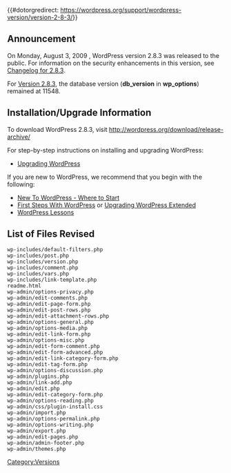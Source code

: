 {{#dotorgredirect: https://wordpress.org/support/wordpress-version/version-2-8-3/}}
{{Languages|
{{en|Version 2.8.3}}
{{ja|Version 2.8.3}}
}}

== Announcement ==
On Monday, August 3, 2009 , WordPress version 2.8.3 was released to the public. For information on the security enhancements in this version, see [[Changelog/2.8.3|Changelog for 2.8.3]].  

For [[Version_2.8.3|Version 2.8.3]], the database version ('''db_version''' in '''wp_options''') remained at 11548.

==Installation/Upgrade Information==
To download WordPress 2.8.3, visit http://wordpress.org/download/release-archive/

For step-by-step instructions on installing and upgrading WordPress:

* [[Upgrading WordPress]]

If you are new to WordPress, we recommend that you begin with the following:
* [[New To WordPress - Where to Start]]
* [[First Steps With WordPress]] or [[Upgrading WordPress Extended]]
* [[WordPress Lessons]]
<!--
== New User Features ==
*

== Developer / Power User Stuff ==
*
-->
==List of Files Revised==
<pre>
wp-includes/default-filters.php
wp-includes/post.php
wp-includes/version.php
wp-includes/comment.php
wp-includes/vars.php
wp-includes/link-template.php
readme.html
wp-admin/options-privacy.php
wp-admin/edit-comments.php
wp-admin/edit-page-form.php
wp-admin/edit-post-rows.php
wp-admin/edit-attachment-rows.php
wp-admin/options-general.php
wp-admin/options-media.php
wp-admin/edit-link-form.php
wp-admin/options-misc.php
wp-admin/edit-form-comment.php
wp-admin/edit-form-advanced.php
wp-admin/edit-link-category-form.php
wp-admin/edit-tag-form.php
wp-admin/options-discussion.php
wp-admin/plugins.php
wp-admin/link-add.php
wp-admin/edit.php
wp-admin/edit-category-form.php
wp-admin/options-reading.php
wp-admin/css/plugin-install.css
wp-admin/import.php
wp-admin/options-permalink.php
wp-admin/options-writing.php
wp-admin/export.php
wp-admin/edit-pages.php
wp-admin/admin-footer.php
wp-admin/themes.php
</pre>

{{Versions}}

[[Category:Versions]]